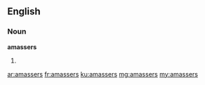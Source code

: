 ==English==

===Noun===
'''amassers'''

# {{plural of|amasser}}

[[ar:amassers]]
[[fr:amassers]]
[[ku:amassers]]
[[mg:amassers]]
[[my:amassers]]